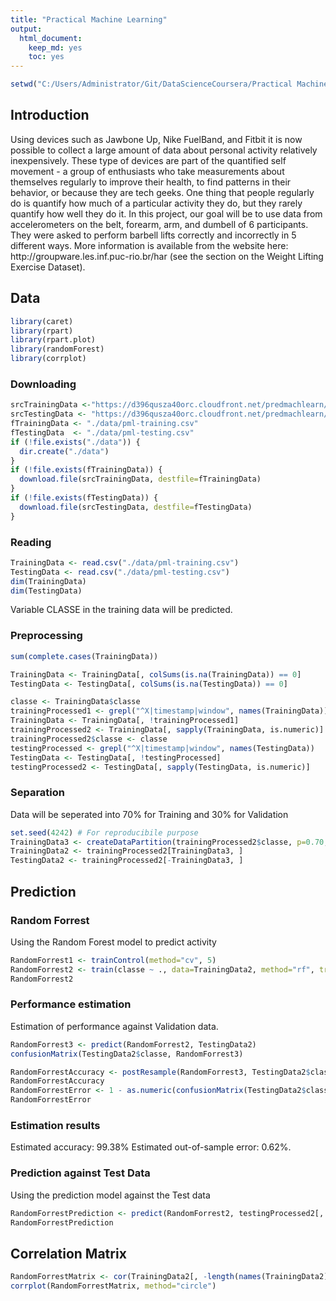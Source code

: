 ```yaml
---
title: "Practical Machine Learning"
output:
  html_document:
    keep_md: yes
    toc: yes
---
```


```r
setwd("C:/Users/Administrator/Git/DataScienceCoursera/Practical Machine Learning")
```

## Introduction
Using devices such as Jawbone Up, Nike FuelBand, and Fitbit it is now possible to collect a large amount of data about personal activity relatively inexpensively. These type of devices are part of the quantified self movement - a group of enthusiasts who take measurements about themselves regularly to improve their health, to find patterns in their behavior, or because they are tech geeks. One thing that people regularly do is quantify how much of a particular activity they do, but they rarely quantify how well they do it. In this project, our goal will be to use data from accelerometers on the belt, forearm, arm, and dumbell of 6 participants. They were asked to perform barbell lifts correctly and incorrectly in 5 different ways. More information is available from the website here: http://groupware.les.inf.puc-rio.br/har (see the section on the Weight Lifting Exercise Dataset).

## Data
```r
library(caret)
library(rpart)
library(rpart.plot)
library(randomForest)
library(corrplot)
```

### Downloading
```r
srcTrainingData <-"https://d396qusza40orc.cloudfront.net/predmachlearn/pml-training.csv"
srcTestingData <- "https://d396qusza40orc.cloudfront.net/predmachlearn/pml-testing.csv"
fTrainingData <- "./data/pml-training.csv"
fTestingData  <- "./data/pml-testing.csv"
if (!file.exists("./data")) {
  dir.create("./data")
}
if (!file.exists(fTrainingData)) {
  download.file(srcTrainingData, destfile=fTrainingData)
}
if (!file.exists(fTestingData)) {
  download.file(srcTestingData, destfile=fTestingData)
}
```  
### Reading
```r
TrainingData <- read.csv("./data/pml-training.csv")
TestingData <- read.csv("./data/pml-testing.csv")
dim(TrainingData)
dim(TestingData)
```

Variable CLASSE in the training data will be predicted.

### Preprocessing
```r
sum(complete.cases(TrainingData))
```


```r
TrainingData <- TrainingData[, colSums(is.na(TrainingData)) == 0] 
TestingData <- TestingData[, colSums(is.na(TestingData)) == 0] 
```  

```r
classe <- TrainingData$classe
trainingProcessed1 <- grepl("^X|timestamp|window", names(TrainingData))
TrainingData <- TrainingData[, !trainingProcessed1]
trainingProcessed2 <- TrainingData[, sapply(TrainingData, is.numeric)]
trainingProcessed2$classe <- classe
testingProcessed <- grepl("^X|timestamp|window", names(TestingData))
TestingData <- TestingData[, !testingProcessed]
testingProcessed2 <- TestingData[, sapply(TestingData, is.numeric)]
```

### Separation
Data will be seperated into 70% for Training and 30% for Validation

```r
set.seed(4242) # For reproducibile purpose
TrainingData3 <- createDataPartition(trainingProcessed2$classe, p=0.70, list=F)
TrainingData2 <- trainingProcessed2[TrainingData3, ]
TestingData2 <- trainingProcessed2[-TrainingData3, ]
```

## Prediction

### Random Forrest

Using the Random Forest model to predict activity
```r
RandomForrest1 <- trainControl(method="cv", 5)
RandomForrest2 <- train(classe ~ ., data=TrainingData2, method="rf", trControl=RandomForrest1, ntree=250)
RandomForrest2
```

### Performance estimation
Estimation of performance against Validation data.  

```r
RandomForrest3 <- predict(RandomForrest2, TestingData2)
confusionMatrix(TestingData2$classe, RandomForrest3)
```
```r
RandomForrestAccuracy <- postResample(RandomForrest3, TestingData2$classe)
RandomForrestAccuracy
RandomForrestError <- 1 - as.numeric(confusionMatrix(TestingData2$classe, RandomForrest3)$overall[1])
RandomForrestError
```

### Estimation results
Estimated accuracy: 99.38%
Estimated out-of-sample error: 0.62%.


### Prediction against Test Data 
Using the prediction model against the Test data

```r
RandomForrestPrediction <- predict(RandomForrest2, testingProcessed2[, -length(names(testingProcessed2))])
RandomForrestPrediction
```  

## Correlation Matrix
```r
RandomForrestMatrix <- cor(TrainingData2[, -length(names(TrainingData2))])
corrplot(RandomForrestMatrix, method="circle")
```
